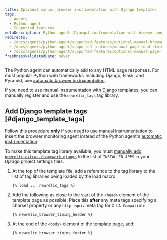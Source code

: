 ```yaml
---
title: Optional manual browser instrumentation with Django templates
tags:
  - Agents
  - Python agent
  - Supported features
metaDescription: Python agent (Django) instrumentation with browser monitoring.
redirects:
  - /docs/agents/python-agent/supported-features/optional-manual-browser-instrumentation-django-templates
  - /docs/agents/python-agent/supported-features/manual-page-load-timing-instrumentation-django
  - /docs/agents/python-agent/supported-features/optional-manual-page-load-timing-django
freshnessValidatedDate: never
---
```


The Python agent can automatically add <InlinePopover type="browser" /> to any HTML page responses. For most popular Python web frameworks, including Django, Flask, and Pyramid, use [automatic browser instrumentation](/docs/agents/python-agent/supported-features/page-load-timing-python).

If you need to use manual instrumentation with Django templates, you can manually register and use the `newrelic_tags` tag library.

## Add Django template tags [#django_template_tags]

Follow this procedure <DoNotTranslate>**only**</DoNotTranslate> if you need to use manual instrumentation to insert the browser monitoring agent instead of the Python agent's [automatic instrumentation](/docs/agents/python-agent/supported-features/page-load-timing-python).

To make this template tag library available, you must [manually add `newrelic.extras.framework_django`](/docs/release-notes/agent-release-notes/python-release-notes/python-agent-110192) to the list of `INSTALLED_APPS` in your Django project settings files.

1. At the top of the template file, add a reference to the tag library to the list of tag libraries being loaded by the load macro.

   ```
   {% load ... newrelic_tags %}
   ```
2. Add the following as close to the start of the `<head>` element of the template page as possible. Place this <DoNotTranslate>**after**</DoNotTranslate> any meta tags specifying a charset property or any `http-equiv` meta tag for `X-UA-Compatible`.

   ```
   {% newrelic_browser_timing_header %}
   ```
3. At the end of the `<body>` element of the template page, add:

   ```
   {% newrelic_browser_timing_footer %}
   ```
